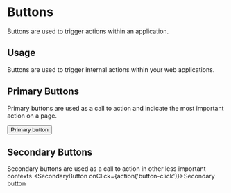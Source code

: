 

<Meta title="Design System|Buttons" component={Button} />

# Buttons

Buttons are used to trigger actions within an application.

## Usage

Buttons are used to trigger internal actions within your web applications.

## Primary Buttons

Primary buttons are used as a call to action and indicate the most important action on a page.

<Preview withToolbar>
  <Story name="primary">
    <Button onClick={action('button-click')}>Primary button</Button>
  </Story>
</Preview>

## Secondary Buttons

Secondary buttons are used as a call to action in other less important contexts 
<Preview withToolbar>
  <Story name="secondary">
    <SecondaryButton onClick={action('button-click')}>Secondary button</SecondaryButton>
  </Story>
</Preview>

